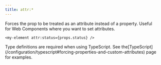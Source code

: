 ```yaml
---
title: attr:*
---
```


Forces the prop to be treated as an attribute instead of a property. Useful for Web Components where you want to set attributes.

```tsx
<my-element attr:status={props.status} />
```

<Callout type="info" title="Strong-Typing Custom Attributes">
	Type definitions are required when using TypeScript. See
	the[TypeScript](/configuration/typescript#forcing-properties-and-custom-attributes)
	page for examples.
</Callout>
